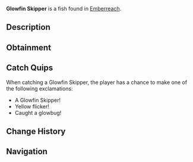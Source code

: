 {{FishInfobox
|image          = Glowfin Skipper.png
|rarity         = Common
|sea            = Second Sea
|location       = [[Emberreach]]
|sublocation    = 
|sources        = Fishing Rod
|radar_location = 
|prog_speed     = +3
|xp             = 21
|weather        = Rain
|time           = Night
|season         = Spring
|bait           = Seaweed
|base_weight    = 390
|base_value     = 43
|weight_range   = 240
|base_chance    = 105
|base_resil     = 68
}}
'''Glowfin Skipper''' is a {{Rarity|Common}} fish found in [[Emberreach]].

== Description ==
{{Description|A radiant fish, its gleam cutting through the smoky veil.|Bestiary Entry}}

== Obtainment ==
{{Description|It shines when the night hides the embers.|Bestiary Hint}}
{{Fish Availability|
Emberreach/Surrounding Ocean
|top_rods      = 
Free Spirit Rod\363865.74\294982.23;
Firefly Rod\342191.39\377743.8;
Azure Of Lagoon\329003.46\361357.21;
Fang of the Eclipse\292763.6\297618.95;
Astralhook Rod\291903.88\62039.57;
Buddy Bond Rod\243387.42\243336;
Brick Built Rod\257085.74\229852.68;
Friendly Rod\289569.74\312442.01;
Carrot Rod\288754.24\308984.11;
Blazebringer Rod\289996.03\299207.23;
Trident Rod\280722.42\251082.13;
Verdant Shear Rod\274299.36\272806.96;
No-Life Rod\235583.91\221823.96;
Ethereal Prism Rod\227095.51\229222.8;
Seraphic Rod\223775.52\200148.02;
Challenger's Rod\219903.31\205774.1;
Depthseeker Rod\214749.49\212215.47;
Rod Of The Forgotten Fang\214738.27\192922.12;
Rod Of The Exalted One\213120.61\194584.03;
Avalanche Rod\212797.59\210810.68;
Volcanic Rod\210978.86\202771.53;
Rod Of The Depths\210313.78\193391.62;
Zeus Rod\210107.35\201933.93;
Steady Rod\173579.38\185061.71
|recommended   = Free Spirit Rod
}}

== Catch Quips ==
When catching a Glowfin Skipper, the player has a chance to make one of the following exclamations:
* A Glowfin Skipper!
* Yellow flicker!
* Caught a glowbug!

== Change History ==
{{Change History|{{subst:Current Version}}}}

== Navigation ==
{{Fish Navbox|Emberreach}}